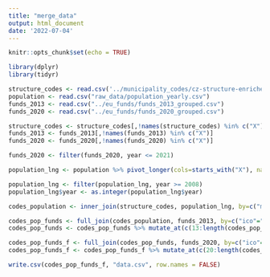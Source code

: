 ```yaml
---
title: "merge_data"
output: html_document
date: '2022-07-04'
---
```


```r
knitr::opts_chunk$set(echo = TRUE)
```

```r
library(dplyr)
library(tidyr)
```

```r
structure_codes <- read.csv('../municipality_codes/cz-structure-enriched.csv')
population <- read.csv("raw_data/population_yearly.csv")
funds_2013 <- read.csv("../eu_funds/funds_2013_grouped.csv")
funds_2020 <- read.csv("../eu_funds/funds_2020_grouped.csv")

structure_codes <- structure_codes[,!names(structure_codes) %in% c("X")]
funds_2013 <- funds_2013[,!names(funds_2013) %in% c("X")]
funds_2020 <- funds_2020[,!names(funds_2020) %in% c("X")]

funds_2020 <- filter(funds_2020, year <= 2021)
```

```r
population_lng <- population %>% pivot_longer(cols=starts_with("X"), names_to = "year", values_to="population", names_prefix = 'X')

population_lng <- filter(population_lng, year >= 2008)
population_lng$year <- as.integer(population_lng$year)
```


```r
codes_population <- inner_join(structure_codes, population_lng, by=c("municipality_id", "municipality"))

codes_pop_funds <- full_join(codes_population, funds_2013, by=c("ico"="IČ.žadatele", "year"))
codes_pop_funds <- codes_pop_funds %>% mutate_at(c(13:length(codes_pop_funds)),~replace(., is.na(.), 0))

codes_pop_funds_f <- full_join(codes_pop_funds, funds_2020, by=c("ico"="Identification.number.of.the.beneficiary", "year"))
codes_pop_funds_f <- codes_pop_funds_f %>% mutate_at(c(20:length(codes_pop_funds_f)),~replace(., is.na(.), 0))
```

```r
write.csv(codes_pop_funds_f, "data.csv", row.names = FALSE)
```

